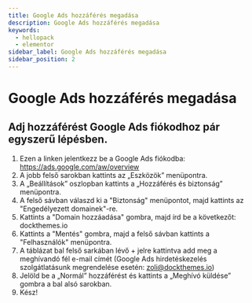 ```yaml
---
title: Google Ads hozzáférés megadása
description: Google Ads hozzáférés megadása
keywords:
  - hellopack
  - elementor
sidebar_label: Google Ads hozzáférés megadása
sidebar_position: 2
---
```




# <FontAwesomeIcon icon="fa-brands fa-google" /> Google Ads hozzáférés megadása


## Adj hozzáférést Google Ads fiókodhoz pár egyszerű lépésben. 
1. Ezen a linken jelentkezz be a Google Ads fiókodba: https://ads.google.com/aw/overview
2. A jobb felső sarokban kattints az „Eszközök” menüpontra. 
3. A „Beállítások” oszlopban kattints a „Hozzáférés és biztonság” menüpontra.  
4. A felső sávban válaszd ki a "Biztonság" menüpontot, majd kattints az "Engedélyezett domainek"-re. 
5. Kattints a "Domain hozzáadása" gombra, majd írd be a következőt: dockthemes.io 
6. Kattints a "Mentés" gombra, majd a felső sávban kattints a "Felhasználók" menüpontra. 
7. A táblázat bal felső sarkában lévő + jelre kattintva add meg a meghívandó fél e-mail címét (Google Ads hirdetéskezelés szolgátlatásunk megrendelése esetén: zoli@dockthemes.io)
8. Jelöld be a „Normál” hozzáférést és kattints a „Meghívó küldése” gombra a bal alsó sarokban. 
9. Kész! 
